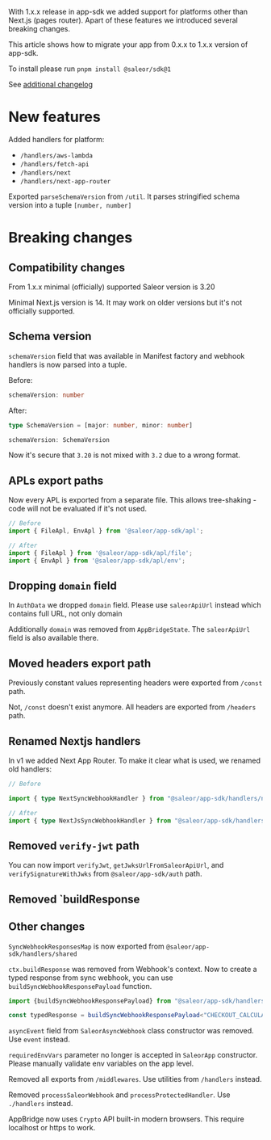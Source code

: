 With 1.x.x release in app-sdk we added support for platforms other than Next.js (pages router). Apart of these features we introduced several breaking changes.

This article shows how to migrate your app from 0.x.x to 1.x.x version of app-sdk.

To install please run `pnpm install @saleor/sdk@1`

See [additional changelog](https://github.com/saleor/app-sdk/releases/tag/v1.0.0)

# New features

Added handlers for platform:
- `/handlers/aws-lambda`
- `/handlers/fetch-api`
- `/handlers/next`
- `/handlers/next-app-router`

Exported `parseSchemaVersion` from `/util`. It parses stringified schema version into a tuple `[number, number]`

# Breaking changes

## Compatibility changes

From 1.x.x minimal (officially) supported Saleor version is 3.20

Minimal Next.js version is 14. It may work on older versions but it's not officially supported.

## Schema version

`schemaVersion` field that was available in Manifest factory and webhook handlers is now parsed into a tuple.

Before:

```typescript
schemaVersion: number
```

After:

```typescript
type SchemaVersion = [major: number, minor: number]

schemaVersion: SchemaVersion
```

Now it's secure that `3.20` is not mixed with `3.2` due to a wrong format.

## APLs export paths

Now every APL is exported from a separate file. This allows tree-shaking - code will not be evaluated if it's not used.

```typescript
// Before
import { FileApl, EnvApl } from '@saleor/app-sdk/apl';

// After
import { FileApl } from '@saleor/app-sdk/apl/file';
import { EnvApl } from '@saleor/app-sdk/apl/env';

```

## Dropping `domain` field

In `AuthData` we dropped `domain` field. Please use `saleorApiUrl` instead which contains full URL, not only domain

Additionally `domain` was removed from `AppBridgeState`. The `saleorApiUrl` field is also available there.

## Moved headers export path

Previously constant values representing headers were exported from `/const` path.

Not, `/const` doesn't exist anymore. All headers are exported from `/headers` path.

## Renamed Nextjs handlers

In v1 we added Next App Router. To make it clear what is used, we renamed old handlers:

```typescript
// Before

import { type NextSyncWebhookHandler } from "@saleor/app-sdk/handlers/next";

// After
import { type NextJsSyncWebhookHandler } from "@saleor/app-sdk/handlers/next";
```

## Removed `verify-jwt` path

You can now import `verifyJwt`, `getJwksUrlFromSaleorApiUrl`, and `verifySignatureWithJwks` from `@saleor/app-sdk/auth` path.

## Removed `buildResponse

## Other changes

`SyncWebhookResponsesMap` is now exported from `@saleor/app-sdk/handlers/shared`

`ctx.buildResponse` was removed from Webhook's context. Now to create a typed response from sync webhook, you can use
`buildSyncWebhookResponsePayload` function.

```typescript
import {buildSyncWebhookResponsePayload} from "@saleor/app-sdk/handlers/shared"

const typedResponse = buildSyncWebhookResponsePayload<"CHECKOUT_CALCULATE_TAXES">({/* Input will be typed here */})
```

`asyncEvent` field from `SaleorAsyncWebhook` class constructor was removed. Use `event` instead.

`requiredEnvVars` parameter no longer is accepted in `SaleorApp` constructor. Please manually validate env variables on the app level.

Removed all exports from `/middlewares`. Use utilities from `/handlers` instead.

Removed `processSaleorWebhook` and `processProtectedHandler`. Use `./handlers` instead.

AppBridge now uses `Crypto` API built-in modern browsers. This require localhost or https to work.

